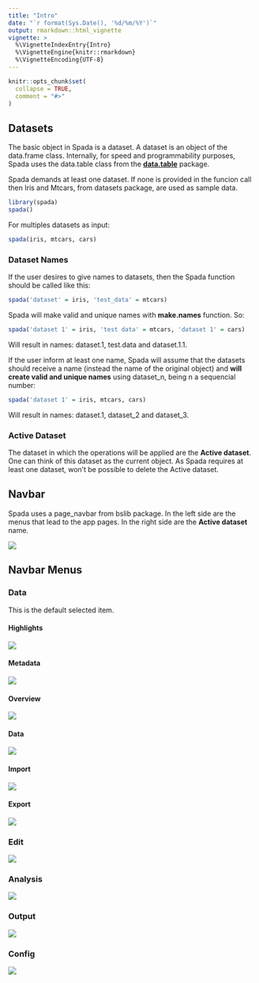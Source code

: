---
title: "Intro"
date: "`r format(Sys.Date(), '%d/%m/%Y')`"
output: rmarkdown::html_vignette
vignette: >
  %\VignetteIndexEntry{Intro}
  %\VignetteEngine{knitr::rmarkdown}
  %\VignetteEncoding{UTF-8}
---

```{r, include = FALSE}
knitr::opts_chunk$set(
  collapse = TRUE,
  comment = "#>"
)
```

## Datasets

The basic object in Spada is a dataset. A dataset is an object of the data.frame class. Internally, for speed and programmability purposes, Spada uses the data.table class from the [**data.table**](https://rdatatable.gitlab.io/data.table/) package.

Spada demands at least one dataset. If none is provided in the funcion call then Iris and Mtcars, from datasets package, are used as sample data.

```{r, eval = FALSE}
library(spada)
spada()
```

For multiples datasets as input:

```{r, eval = FALSE}
spada(iris, mtcars, cars)
```

### Dataset Names

If the user desires to give names to datasets, then the Spada function should be called like this:

```{r, eval = FALSE}
spada('dataset' = iris, 'test_data' = mtcars)
```

Spada will make valid and unique names with **make.names** function. So:

```{r, eval = FALSE}
spada('dataset 1' = iris, 'test data' = mtcars, 'dataset 1' = cars)
```

Will result in names: dataset.1, test.data and dataset.1.1.

If the user inform at least one name, Spada will assume that the datasets should receive a name (instead the name of the original object) and **will create valid and unique names** using dataset_n, being n a sequencial number:

```{r, eval = FALSE}
spada('dataset 1' = iris, mtcars, cars)
```

Will result in names: dataset.1, dataset_2 and dataset_3.

### Active Dataset

The dataset in which the operations will be applied are the **Active dataset**. One can think of this dataset as the current object. As Spada requires at least one dataset, won't be possible to delete the Active dataset.

## Navbar

Spada uses a page_navbar from bslib package. In the left side are the menus that lead to the app pages. In the right side are the **Active dataset** name.

![](../man/figures/articles/spada/navbar_active_dataset.png)

## Navbar Menus

### Data

This is the default selected item.

#### Highlights

![](../man/figures/articles/spada/data_menu/highlights.png)

#### Metadata

![](../man/figures/articles/spada/data_menu/metadata.png)

#### Overview

![](../man/figures/articles/spada/data_menu/overview.png)

#### Data

![](../man/figures/articles/spada/data_menu/data.png)

#### Import

![](../man/figures/articles/spada/data_menu/import.png)

#### Export

![](../man/figures/articles/spada/data_menu/export.png)

### Edit

![](../man/figures/articles/spada/spada_edit.png)

### Analysis

![](../man/figures/articles/spada/spada_analysis_exploratory.png)

### Output

![](../man/figures/articles/spada/spada_output.png)

### Config

![](../man/figures/articles/spada/spada_config.png)
